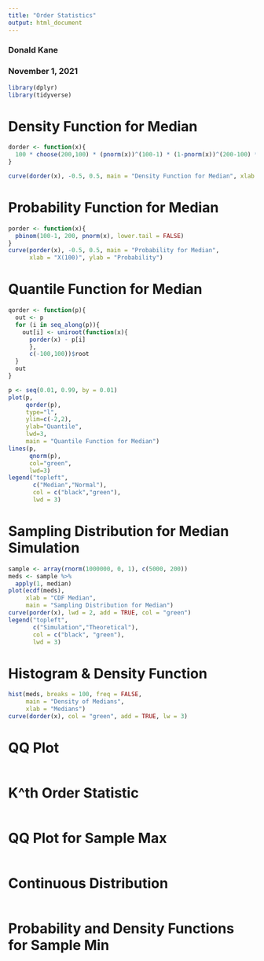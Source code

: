 ```yaml
---
title: "Order Statistics"
output: html_document
---
```


### Donald Kane
### November 1, 2021

```r
library(dplyr)
library(tidyverse)
```


# Density Function for Median

```r
dorder <- function(x){
  100 * choose(200,100) * (pnorm(x))^(100-1) * (1-pnorm(x))^(200-100) * dnorm(x)
}

curve(dorder(x), -0.5, 0.5, main = "Density Function for Median", xlab = "Median at x = 100", ylab = "Density")
```

# Probability Function for Median

```r
porder <- function(x){
  pbinom(100-1, 200, pnorm(x), lower.tail = FALSE)
}
curve(porder(x), -0.5, 0.5, main = "Probability for Median", 
      xlab = "X(100)", ylab = "Probability")
```

# Quantile Function for Median

```r
qorder <- function(p){
  out <- p
  for (i in seq_along(p)){
    out[i] <- uniroot(function(x){
      porder(x) - p[i]
      },
      c(-100,100))$root
  }
  out
}

p <- seq(0.01, 0.99, by = 0.01)
plot(p,
     qorder(p),
     type="l",
     ylim=c(-2,2),
     ylab="Quantile",
     lwd=3,
     main = "Quantile Function for Median")
lines(p,
      qnorm(p),
      col="green",
      lwd=3)
legend("topleft",
       c("Median","Normal"),
       col = c("black","green"), 
       lwd = 3)
```

# Sampling Distribution for Median Simulation

```r
sample <- array(rnorm(1000000, 0, 1), c(5000, 200))
meds <- sample %>% 
  apply(1, median)
plot(ecdf(meds),
     xlab = "CDF Median",
     main = "Sampling Distribution for Median")
curve(porder(x), lwd = 2, add = TRUE, col = "green")
legend("topleft",
       c("Simulation","Theoretical"), 
       col = c("black", "green"), 
       lwd = 3)
```

# Histogram & Density Function

```r
hist(meds, breaks = 100, freq = FALSE, 
     main = "Density of Medians",
     xlab = "Medians")
curve(dorder(x), col = "green", add = TRUE, lw = 3)
```

# QQ Plot

```r

```

# K^th Order Statistic

```r

```

# QQ Plot for Sample Max

```r

```

# Continuous Distribution

```r

```

# Probability and Density Functions for Sample Min

```r

```





































